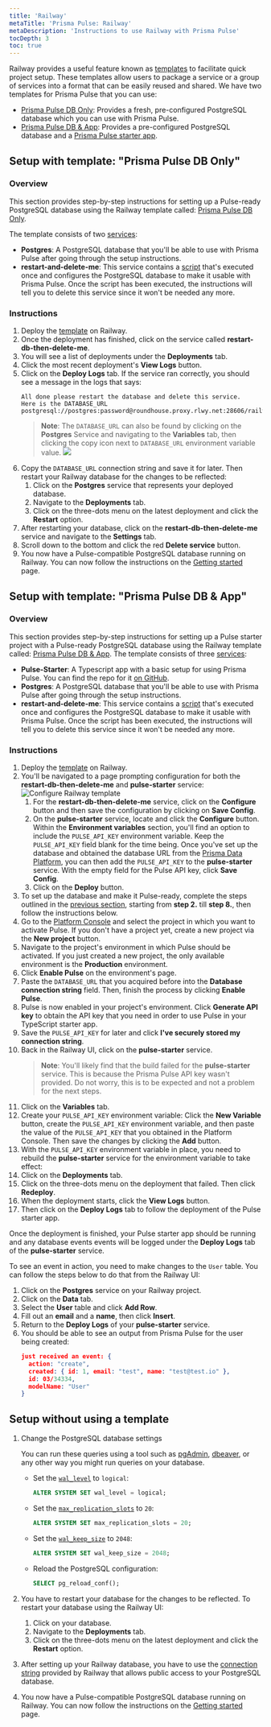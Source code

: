 ```yaml
---
title: 'Railway'
metaTitle: 'Prisma Pulse: Railway'
metaDescription: 'Instructions to use Railway with Prisma Pulse'
tocDepth: 3
toc: true
---
```


<TopBlock title={frontMatter.title}>

Railway provides a useful feature known as [templates](https://railway.app/templates) to facilitate quick project setup. These templates allow users to package a service or a group of services into a format that can be easily reused and shared. We have two templates for Prisma Pulse that you can use:

- [Prisma Pulse DB Only](https://railway.app/template/pulse-pg): Provides a fresh, pre-configured PostgreSQL database which you can use with Prisma Pulse.
- [Prisma Pulse DB & App](https://railway.app/template/pulse-starter): Provides a pre-configured PostgreSQL database and a [Prisma Pulse starter app](https://github.com/prisma/pulse-starter).

</TopBlock>

## Setup with template: "Prisma Pulse DB Only"

### Overview

This section provides step-by-step instructions for setting up a Pulse-ready PostgreSQL database using the Railway template called: [Prisma Pulse DB Only](https://railway.app/template/pulse-pg).

The template consists of two [services](https://docs.railway.app/reference/services):

- **Postgres**: A PostgreSQL database that you'll be able to use with Prisma Pulse after going through the setup instructions.
- **restart-and-delete-me**: This service contains a [script](https://github.com/prisma/pulse-railway-pg-config/blob/main/config-db.ts) that's executed once and configures the PostgreSQL database to make it usable with Prisma Pulse. Once the script has been executed, the instructions will tell you to delete this service since it won't be needed any more.

### Instructions

1. Deploy the [template](https://railway.app/template/pulse-pg) on Railway.
2. Once the deployment has finished, click on the service called **restart-db-then-delete-me**.
3. You will see a list of deployments under the **Deployments** tab.
4. Click the most recent deployment's **View Logs** button.
5. Click on the **Deploy Logs** tab. If the service ran correctly, you should see a message in the logs that says:
   ```terminal no-copy
   All done please restart the database and delete this service.
   Here is the DATABASE_URL
   postgresql://postgres:password@roundhouse.proxy.rlwy.net:28606/railway
   ```
   > **Note**:
   > The `DATABASE_URL` can also be found by clicking on the **Postgres** Service and navigating to the **Variables** tab, then clicking the copy icon next to `DATABASE_URL` environment variable value.
   > ![](/img/pulse/railway-database-url.png)
6. Copy the `DATABASE_URL` connection string and save it for later. Then restart your Railway database for the changes to be reflected:
   1. Click on the **Postgres** service that represents your deployed database.
   2. Navigate to the **Deployments** tab.
   3. Click on the three-dots menu on the latest deployment and click the **Restart** option.
7. After restarting your database, click on the **restart-db-then-delete-me** service and navigate to the **Settings** tab.
8. Scroll down to the bottom and click the red **Delete service** button.
9. You now have a Pulse-compatible PostgreSQL database running on Railway. You can now follow the instructions on the [Getting started](/pulse/getting-started) page.

## Setup with template: "Prisma Pulse DB & App"

### Overview

This section provides step-by-step instructions for setting up a Pulse starter project with a Pulse-ready PostgreSQL database using the Railway template called: [Prisma Pulse DB & App](https://railway.app/template/pulse-starter).
The template consists of three [services](https://docs.railway.app/reference/services):

- **Pulse-Starter**: A Typescript app with a basic setup for using Prisma Pulse. You can find the repo for it [on GitHub](https://github.com/prisma/pulse-starter/tree/main).
- **Postgres**: A PostgreSQL database that you'll be able to use with Prisma Pulse after going through the setup instructions.
- **restart-and-delete-me**: This service contains a [script](https://github.com/prisma/pulse-railway-pg-config/blob/main/config-db.ts) that's executed once and configures the PostgreSQL database to make it usable with Prisma Pulse. Once the script has been executed, the instructions will tell you to delete this service since it won't be needed any more.

### Instructions

1. Deploy the [template](https://railway.app/template/pulse-starter) on Railway.
2. You'll be navigated to a page prompting configuration for both the **restart-db-then-delete-me** and **pulse-starter** service:
   ![Configure Railway template](/img/pulse/railway-template-configure.png)
   1. For the **restart-db-then-delete-me** service, click on the **Configure** button and then save the configuration by clicking on **Save Config**.
   2. On the **pulse-starter** service, locate and click the **Configure** button. Within the **Environment variables** section, you'll find an option to include the `PULSE_API_KEY` environment variable. Keep the `PULSE_API_KEY` field blank for the time being. Once you've set up the database and obtained the database URL from the [Prisma Data Platform](https://console.prisma.io/), you can then add the `PULSE_API_KEY` to the **pulse-starter** service. With the empty field for the Pulse API key, click **Save Config**.
   3. Click on the **Deploy** button.
3. To set up the database and make it Pulse-ready, complete the steps outlined in the [previous section](#setup-with-template-prisma-pulse-db-only), starting from **step 2.** till **step 8.**, then follow the instructions below.
4. Go to the [Platform Console](https://console.prisma.io/) and select the project in which you want to activate Pulse. If you don't have a project yet, create a new project via the **New project** button.
5. Navigate to the project's environment in which Pulse should be activated. If you just created a new project, the only available environment is the **Production** environment.
6. Click **Enable Pulse** on the environment's page.
7. Paste the `DATABASE_URL` that you acquired before into the **Database connection string** field. Then, finish the process by clicking **Enable Pulse**.
8. Pulse is now enabled in your project's environment. Click **Generate API key** to obtain the API key that you need in order to use Pulse in your TypeScript starter app.
9. Save the `PULSE_API_KEY` for later and click **I've securely stored my connection string**.
10. Back in the Railway UI, click on the **pulse-starter** service.
    > **Note**: You'll likely find that the build failed for the **pulse-starter** service. This is because the Prisma Pulse API key wasn't provided. Do not worry, this is to be expected and not a problem for the next steps.
11. Click on the **Variables** tab.
12. Create your `PULSE_API_KEY` environment variable: Click the **New Variable** button, create the `PULSE_API_KEY` environment variable, and then paste the value of the `PULSE_API_KEY` that you obtained in the Platform Console. Then save the changes by clicking the **Add** button.
13. With the `PULSE_API_KEY` environment variable in place, you need to rebuild the **pulse-starter** service for the environment variable to take effect:
14. Click on the **Deployments** tab.
15. Click on the three-dots menu on the deployment that failed. Then click **Redeploy**.
16. When the deployment starts, click the **View Logs** button.
17. Then click on the **Deploy Logs** tab to follow the deployment of the Pulse starter app.

Once the deployment is finished, your Pulse starter app should be running and any database events events will be logged under the **Deploy Logs** tab of the **pulse-starter** service.

To see an event in action, you need to make changes to the `User` table. You can follow the steps below to do that from the Railway UI:

1. Click on the **Postgres** service on your Railway project.
2. Click on the **Data** tab.
3. Select the **User** table and click **Add Row**.
4. Fill out an **email** and a **name**, then click **Insert**.
5. Return to the **Deploy Logs** of your **pulse-starter** service.
6. You should be able to see an output from Prisma Pulse for the user being created:
   ```json
   just received an event: {
     action: "create",
     created: { id: 1, email: "test", name: "test@test.io" },
     id: 03/34334,
     modelName: "User"
   }
   ```

## Setup without using a template

1. Change the PostgreSQL database settings

   You can run these queries using a tool such as [pgAdmin](https://www.pgadmin.org/), [dbeaver](https://dbeaver.io/), or any other way you might run queries on your database.

   - Set the [`wal_level`](https://www.postgresql.org/docs/current/runtime-config-wal.html) to `logical`:
     ```sql
     ALTER SYSTEM SET wal_level = logical;
     ```
   - Set the [`max_replication_slots`](https://www.postgresql.org/docs/current/runtime-config-replication.html) to `20`:
     ```sql
     ALTER SYSTEM SET max_replication_slots = 20;
     ```
   - Set the [`wal_keep_size`](https://www.postgresql.org/docs/current/runtime-config-replication.html) to `2048`:
     ```sql
     ALTER SYSTEM SET wal_keep_size = 2048;
     ```
   - Reload the PostgreSQL configuration:
     ```sql
     SELECT pg_reload_conf();
     ```

2. You have to restart your database for the changes to be reflected. To restart your database using the Railway UI:
   1. Click on your database.
   2. Navigate to the **Deployments** tab.
   3. Click on the three-dots menu on the latest deployment and click the **Restart** option.
3. After setting up your Railway database, you have to use the [connection string](https://docs.railway.app/guides/postgresql#tcp-proxy-connection) provided by Railway that allows public access to your PostgreSQL database.
4. You now have a Pulse-compatible PostgreSQL database running on Railway. You can now follow the instructions on the [Getting started](/pulse/getting-started) page.
